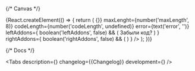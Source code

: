 

<Meta title='Components/PassCode' component={PassCode} id='PassCode' />

{/* Canvas */}

<Story name='PassCode'>
    {React.createElement(() => {
        return (
            <PassCode
                value={text('value', '')}
                onChange={() => {}}
                maxLenght={number('maxLength', 8)}
                codeLength={number('codeLength', undefined)}
                error={text('error', '')}
                leftAddons={
                    boolean('leftAddons', false) && (
                        <KeyPadButton view='ghost' key='left-addon'>
                            Забыли код?
                        </KeyPadButton>
                    )
                }
                rightAddons={
                    boolean('rightAddons', false) && (
                        <KeyPadButton view='ghost' key='right-addon'>
                            <SfFaceIdXxlIcon />
                        </KeyPadButton>
                    )
                }
            />
        );
    })}
</Story>

{/* Docs */}

<ComponentHeader
    name='PassCode'
    version={packageJson.version}
    package='@alfalab/core-components/pass-code'
    children='Компонент для авторизации пользователя с помощью цифрового ключа.'
/>

<Tabs
    description={<Description />}
    changelog={<Markdown>{Changelog}</Markdown>}
    development={<Development />}
/>
